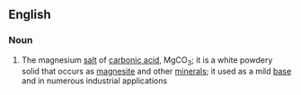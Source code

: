 ==English==

===Noun===
{{wikipedia}}
{{en-noun|sg=[[magnesium]] [[carbonate]]|-}}

#{{inorganic compound}} The magnesium [[salt]] of [[carbonic acid]], MgCO<sub>3</sub>; it is a white powdery solid that occurs as [[magnesite]] and other [[mineral]]s; it used as a mild [[base]] and in numerous industrial applications